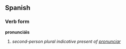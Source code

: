 ==Spanish==
===Verb form===
'''pronunciáis'''

# ''second-person plural indicative present of [[pronunciar]]''